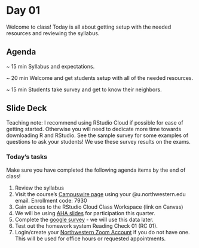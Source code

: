 # Day 01 {.unnumbered}

Welcome to class! Today is all about getting setup with the needed resources and reviewing the syllabus.


## Agenda

::: agenda
\~ 15 min <span class="tab"> Syllabus and expectations.

\~ 20 min <span class="tab"> Welcome and get students setup with all of the needed resources.

\~ 15 min <span class="tab"> Students take survey and get to know their neighbors.
:::

## Slide Deck
::: activity
Teaching note: I recommend using RStudio Cloud if possible for ease of getting started. Otherwise you will need to dedicate more time towards downloading R and RStudio. See the sample survey for some examples of questions to ask your students! We use these survey results on the exams.
:::

::: slide-deck
### Today's tasks

Make sure you have completed the following agenda items by the end of class!

1.  Review the syllabus
2.  Visit the course's [Campuswire page](https://campuswire.com/p/G88B46A25) using your \@u.northwestern.edu email. Enrollment code: 7930
3.  Gain access to the RStudio Cloud Class Workspace (link on Canvas)
4.  We will be using [AHA slides](https://ahaslides.com/202PART1) for participation this quarter.
5.  Complete the [google survey](https://docs.google.com/forms/d/e/1FAIpQLSfdKddsg7CoaY7WwM2gc9iiUKr8mtSRbKQ8oLAgD9cv0ugJRw/viewform?usp=sf_link) - we will use this data later.
6.  Test out the homework system Reading Check 01 (RC 01).
7.  Login/create your [Northwestern Zoom Account](https://northwestern.zoom.us/) if you do not have one. This will be used for office hours or requested appointments.
:::

